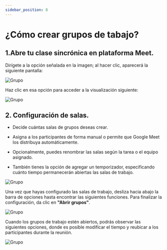```yaml
---
sidebar_position: 8
---
```



# ¿Cómo crear grupos de tabajo?

## 1.Abre tu clase sincrónica en plataforma Meet.

Dirígete a la opción señalada en la imagen; al hacer clic, aparecerá la siguiente pantalla:

![Grupo](./img/evento21.jpg)

Haz clic en esa opción para acceder a la visualización siguiente:

![Grupo](./img/evento23.jpg)

## 2. Configuración de salas.

- Decide cuántas salas de grupos deseas crear.

- Asigna a los participantes de forma manual o permite que Google Meet los distribuya automáticamente.

- Opcionalmente, puedes renombrar las salas según la tarea o el equipo asignado.

- También tienes la opción de agregar un temporizador, especificando cuánto tiempo permanecerán abiertas las salas de trabajo.

![Grupo](./img/evento33.jpg)

Una vez que hayas configurado las salas de trabajo, desliza hacia abajo la barra de opciones hasta encontrar las siguientes funciones. Para finalizar la configuración, da clic en **"Abrir grupos"**.

![Grupo](./img/evento36.jpg)

Cuando los grupos de trabajo estén abiertos, podrás observar las siguientes opciones, donde es posible modificar el tiempo y reubicar a los participantes durante la reunión.

![Grupo](./img/evento35.jpg)
